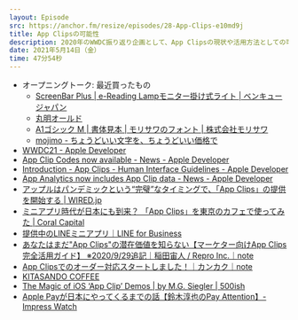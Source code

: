 ```yaml
---
layout: Episode
src: https://anchor.fm/resize/episodes/28-App-Clips-e10md9j
title: App Clipsの可能性
description: 2020年のWWDC振り返り企画として、App Clipsの現状や活用方法としての可能性などについて話しました。
date: 2021年5月14日（金）
time: 47分54秒
---
```


- オープニングトーク: 最近買ったもの
    - [ScreenBar Plus | e-Reading Lampモニター掛け式ライト | ベンキュージャパン](https://www.benq.com/ja-jp/lighting/screenbar-lamp/screenbar-plus.html)
    - [丸明オールド](https://www.moji-sekkei.jp/mol.html)
    - [A1ゴシック M | 書体見本 | モリサワのフォント | 株式会社モリサワ](https://www.morisawa.co.jp/fonts/specimen/3703)
    - [mojimo - ちょうどいい文字を、ちょうどいい価格で](https://mojimo.jp/)
- [WWDC21 - Apple Developer](https://developer.apple.com/wwdc21/)
- [App Clip Codes now available - News - Apple Developer](https://developer.apple.com/news/?id=4c7j45dp)
- [Introduction - App Clips - Human Interface Guidelines - Apple Developer](https://developer.apple.com/design/human-interface-guidelines/app-clips/overview/introduction/)
- [App Analytics now includes App Clip data - News - Apple Developer](https://developer.apple.com/news/?id=uye5c252)
- [アップルはパンデミックという“完璧”なタイミングで、「App Clips」の提供を開始する | WIRED.jp](https://wired.jp/2020/07/14/apple-app-clips/)
- [ミニアプリ時代が日本にも到来？ 「App Clips」を東京のカフェで使ってみた | Coral Capital](https://coralcap.co/2020/10/app-clips-and-miniapps/)
- [提供中のLINEミニアプリ｜LINE for Business](https://www.linebiz.com/jp/service/line-mini-app/company/)
- [あなたはまだ"App Clips"の潜在価値を知らない【マーケター向けApp Clips完全活用ガイド】 ※2020/9/29追記｜稲田宙人 / Repro Inc.｜note](https://note.com/hiroto_inada/n/n81058e6da51d)
- [App Clipsでのオーダー対応スタートしました！｜カンカク｜note](https://note.com/kankak/n/n1a10e37f5135)
- [KITASANDO COFFEE](https://kitasandocoffee.com/)
- [The Magic of iOS ‘App Clip’ Demos | by M.G. Siegler | 500ish](https://500ish.com/the-magic-of-ios-app-clip-demos-b7032075ae76)
- [Apple Payが日本にやってくるまでの話【鈴木淳也のPay Attention】-Impress Watch](https://www.watch.impress.co.jp/docs/series/suzukij/1297656.html)